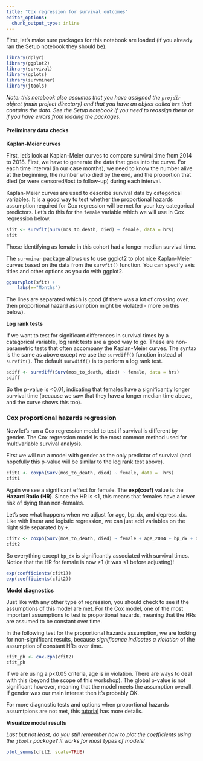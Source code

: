 ```yaml
---
title: "Cox regression for survival outcomes"
editor_options: 
  chunk_output_type: inline
---
```


First, let's make sure packages for this notebook are loaded (if you already ran the Setup notebook they should be).

```r
library(dplyr)
library(ggplot2)
library(survival)
library(gplots)
library(survminer)
library(jtools)
```

*Note: this notebook also assumes that you have assigned the `projdir` object (main project directory) and that you have an object called `hrs` that contains the data. See the Setup notebook if you need to reassign these or if you have errors from loading the packages.*

#### Preliminary data checks

**Kaplan-Meier curves**

First, let's look at Kaplan-Meier curves to compare survival time from 2014 to 2018. First, we have to generate the data that goes into the curve. For each time interval (in our case months), we need to know the number alive at the beginning, the number who died by the end, and the proportion that died (or were censored/lost to follow-up) during each interval.

Kaplan-Meier curves are used to describe survival data by categorical variables. It is a good way to test whether the proportional hazards assumption required for Cox regression will be met for your key categorical predictors. Let's do this for the `female` variable which we will use in Cox regression below.

```r
sfit <- survfit(Surv(mos_to_death, died) ~ female, data = hrs)
sfit
```

Those identifying as female in this cohort had a longer median survival time.

The `survminer` package allows us to use ggplot2 to plot nice Kaplan-Meier curves based on the data from the `survfit()` function. You can specify axis titles and other options as you do with ggplot2.

```r
ggsurvplot(sfit) +
    labs(x="Months")
```

The lines are separated which is good (if there was a lot of crossing over, then proportional hazard assumption might be violated - more on this below).

**Log rank tests**

If we want to test for significant differences in survival times by a catagorical variable, log rank tests are a good way to go. These are non-parametric tests that often accompany the Kaplan-Meier curves. The syntax is the same as above except we use the `survdiff()` function instead of `survfit()`. The default `survdiff()` is to perform a log rank test.

```r
sdiff <- survdiff(Surv(mos_to_death, died) ~ female, data = hrs)
sdiff
```

So the p-value is \<0.01, indicating that females have a significantly longer survival time (because we saw that they have a longer median time above, and the curve shows this too).

### Cox proportional hazards regression

Now let's run a Cox regression model to test if survival is different by gender. The Cox regression model is the most common method used for multivariable survival analysis.

First we will run a model with gender as the only predictor of survival (and hopefully this p-value will be similar to the log rank test above).

```r
cfit1 <- coxph(Surv(mos_to_death, died) ~ female, data =  hrs)
cfit1
```

Again we see a significant effect for female. The **exp(coef)** value is the **Hazard Ratio (HR)**. Since the HR is \<1, this means that females have a lower risk of dying than non-females.

Let's see what happens when we adjust for age, bp_dx, and depress_dx. Like with linear and logistic regression, we can just add variables on the right side separated by `+`.

```r
cfit2 <- coxph(Surv(mos_to_death, died) ~ female + age_2014 + bp_dx + depress_dx, data =  hrs)
cfit2
```

So everything except `bp_dx` is significantly associated with survival times. Notice that the HR for female is now \>1 (it was \<1 before adjusting)!

```r
exp(coefficients(cfit1))
exp(coefficients(cfit2))
```

**Model diagnostics**

Just like with any other type of regression, you should check to see if the assumptions of this model are met. For the Cox model, one of the most important assumptions to test is proportional hazards, meaning that the HRs are assumed to be constant over time.

In the following test for the proportional hazards assumption, we are looking for non-significant results, because *significance indicates a violation* of the assumption of constant HRs over time.

```r
cfit_ph <- cox.zph(cfit2)
cfit_ph
```

If we are using a p\<0.05 criteria, age is in violation. There are ways to deal with this (beyond the scope of this workshop). The global p-value is not significant however, meaning that the model meets the assumption overall. If gender was our main interest then it's probably OK.

For more diagnostic tests and options when proportional hazards assumtpions are not met, this [tutorial](https://bookdown.org/sestelo/sa_financial/how-to-evaluate-the-ph-assumption.html) has more details.

**Visualize model results**

*Last but not least, do you still remember how to plot the coefficients using the `jtools` package? It works for most types of models!*

```r
plot_summs(cfit2, scale=TRUE)
```
